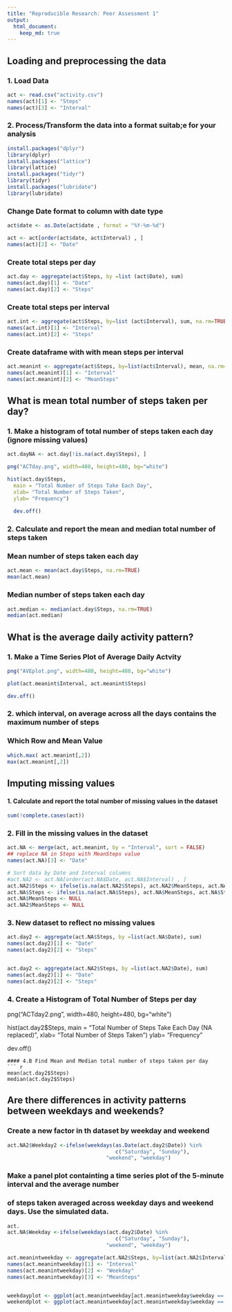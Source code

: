 ```yaml
---
title: "Reproducible Research: Peer Assessment 1"
output: 
  html_document:
    keep_md: true
---
```



## Loading and preprocessing the data

### 1. Load Data
```r
act <- read.csv("activity.csv")
names(act)[1] <- "Steps"
names(act)[3] <- "Interval"
```
### 2. Process/Transform the data into a format suitab;e for your analysis
```r

install.packages("dplyr")
library(dplyr)
install.packages("lattice")
library(lattice)
install.packages("tidyr")
library(tidyr)
install.packages("lubridate")
library(lubridate)
````
### Change Date format to column with date type
```r
act$date <- as.Date(act$date , format = "%Y-%m-%d")

act <- act[order(act$date, act$Interval) , ]
names(act)[2] <- "Date"
```
### Create total steps per day
```r
act.day <- aggregate(act$Steps, by =list (act$Date), sum)
names(act.day)[1] <- "Date"
names(act.day)[2] <- "Steps"
```
### Create total steps per interval
```r
act.int <- aggregate(act$Steps, by=list (act$Interval), sum, na.rm=TRUE, na.action=NULL)
names(act.int)[1] <- "Interval"
names(act.int)[2] <- "Steps"
```
### Create dataframe with with mean steps per interval
```r
act.meanint <- aggregate(act$Steps, by=list(act$Interval), mean, na.rm=TRUE, na.action=NULL)
names(act.meanint)[1] <- "Interval"
names(act.meanint)[2] <- "MeanSteps"
```

## What is mean total number of steps taken per day?

### 1. Make a histogram of total number of steps taken each day (ignore missing values)
```r
act.dayNA <- act.day[!is.na(act.day$Steps), ]

png("ACTday.png", width=480, height=480, bg="white")

hist(act.day$Steps, 
  main = "Total Number of Steps Take Each Day",
  xlab= "Total Number of Steps Taken",
  ylab= "Frequency")
  
  dev.off()
```
### 2. Calculate and report the mean and median total number of steps taken  
  
### Mean number of steps taken each day  
```r
act.mean <- mean(act.day$Steps, na.rm=TRUE)
mean(act.mean)
```

### Median number of steps taken each day
```r
act.median <- median(act.day$Steps, na.rm=TRUE)
median(act.median)
```

## What is the average daily activity pattern?

### 1. Make a Time Series Plot of Average Daily Actvity
```r
png("AVEplot.png", width=480, height=480, bg="white")

plot(act.meanint$Interval, act.meanint$Steps)

dev.off()
```
### 2. which interval, on average across all the days contains the maximum number of steps

### Which Row and Mean Value
```r
which.max( act.meanint[,2])
max(act.meanint[,2])

```
## Imputing missing values

#### 1. Calculate and report the total number of missing values in the dataset
```r
sum(!complete.cases(act))
```
### 2. Fill in the missing values in the dataset
```r

act.NA <- merge(act, act.meanint, by = "Interval", sort = FALSE)
## replace NA in Steps with MeanSteps value
names(act.NA)[3] <- "Date"

# Sort data by Date and Interval columns
#act.NA2 <- act.NA[order(act.NA$Date, act.NA$Interval) , ]
act.NA2$Steps <- ifelse(is.na(act.NA2$Steps), act.NA2$MeanSteps, act.NA2$Steps)
act.NA$Steps <- ifelse(is.na(act.NA$Steps), act.NA$MeanSteps, act.NA$Steps)
act.NA$MeanSteps <- NULL
act.NA2$MeanSteps <- NULL
```
### 3. New dataset to reflect no missing values
```r



act.day2 <- aggregate(act.NA$Steps, by =list(act.NA$Date), sum)
names(act.day2)[1] <- "Date"
names(act.day2)[2] <- "Steps"


act.day2 <- aggregate(act.NA2$Steps, by =list(act.NA2$Date), sum)
names(act.day2)[1] <- "Date"
names(act.day2)[2] <- "Steps"

```
### 4. Create a Histogram of Total Number of Steps per day
png("ACTday2.png", width=480, height=480, bg="white")

hist(act.day2$Steps, 
  main = "Total Number of Steps Take Each Day (NA replaced)",
  xlab= "Total Number of Steps Taken")
  ylab= "Frequency"
  
  dev.off()
```
#### 4.B Find Mean and Median total number of steps taken per day
``` r
mean(act.day2$Steps)
median(act.day2$Steps)
```
## Are there differences in activity patterns between weekdays and weekends?

### Create a new factor in th dataset by weekday and weekend
``` r

act.NA2$Weekday2 <-ifelse(weekdays(as.Date(act.day2$Date)) %in% 
                                   c("Saturday", "Sunday"), 
                                "weekend", "weekday")


```

### Make a panel plot containting a time series plot of the 5-minute interval and the average number
### of steps taken averaged across weekday days and weekend days. Use the simulated data.

``` r
act.
act.NA$Weekday <-ifelse(weekdays(act.day2$Date) %in% 
                                   c("Saturday", "Sunday"), 
                                "weekend", "weekday")

act.meanintweekday <- aggregate(act.NA2$Steps, by=list(act.NA2$Interval, act.NA2$Weekday2), mean, na.rm=TRUE, na.action=NULL)
names(act.meanintweekday)[1] <- "Interval"
names(act.meanintweekday)[2] <- "Weekday"
names(act.meanintweekday)[3] <- "MeanSteps"


weekdayplot <- ggplot(act.meanintweekday[act.meanintweekday$weekday == "weekday", ], aes(x = Interval, y = MeanSteps)) + ggtitle("Weekdays")
weekendplot <- ggplot(act.meanintweekday[act.meanintweekday$weekday == "weekend", ], aes(x = Interval, y = MeanSteps)) + ggtitle("Weekends")
```
